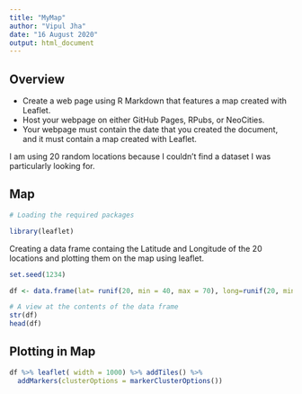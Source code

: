 ```yaml
---
title: "MyMap"
author: "Vipul Jha"
date: "16 August 2020"
output: html_document
---
```


##  Overview

- Create a web page using R Markdown that features a map created with Leaflet.
- Host your webpage on either GitHub Pages, RPubs, or NeoCities.
- Your webpage must contain the date that you created the document, and it must contain a map created with Leaflet. 

I am using 20 random locations because I couldn't find a dataset I was particularly looking for.

## Map

```r
# Loading the required packages

library(leaflet)
```

Creating a data frame containg the Latitude and Longitude of the 20 locations and plotting them on the map using leaflet.

```r
set.seed(1234)

df <- data.frame(lat= runif(20, min = 40, max = 70), long=runif(20, min = 40, max = 140))

# A view at the contents of the data frame
str(df)
head(df)
```

## Plotting in Map

```r
df %>% leaflet( width = 1000) %>% addTiles() %>%
  addMarkers(clusterOptions = markerClusterOptions())
```
